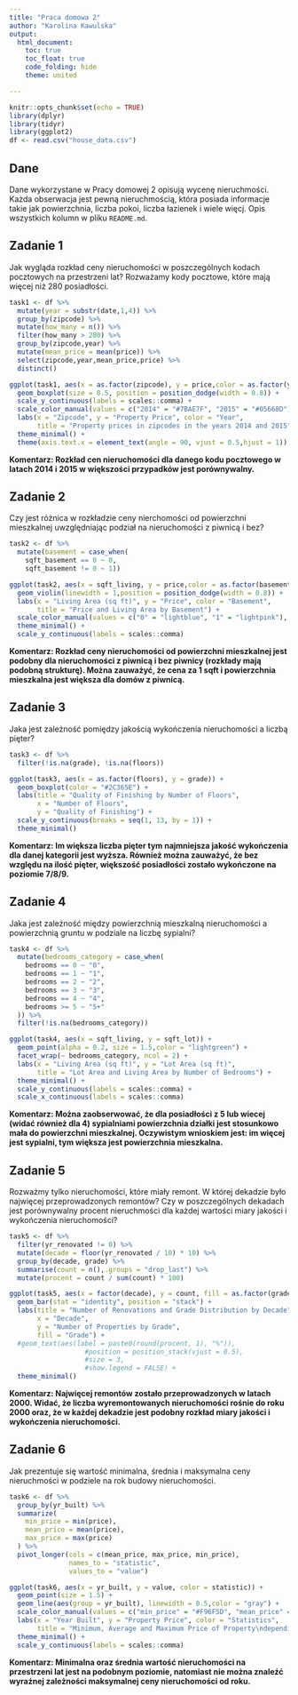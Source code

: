 ---
title: "Praca domowa 2"
author: "Karolina Kawulska"
output: 
  html_document:
    toc: true
    toc_float: true
    code_folding: hide
    theme: united

---

```{r setup, include=FALSE}
knitr::opts_chunk$set(echo = TRUE)
library(dplyr)
library(tidyr)
library(ggplot2)
df <- read.csv("house_data.csv")
```

## Dane 
Dane wykorzystane w Pracy domowej 2 opisują wycenę nieruchmości. Każda obserwacja jest pewną nieruchmością, która posiada informacje takie jak powierzchnia, liczba pokoi, liczba łazienek i wiele więcj. Opis wszystkich kolumn w pliku `README.md`.


## Zadanie 1

Jak wygląda rozkład ceny nieruchomości w poszczególnych kodach pocztowych na przestrzeni lat? Rozważamy kody pocztowe, które mają więcej niż 280 posiadłości.

```{r zadanie 1, message=FALSE}

task1 <- df %>%
  mutate(year = substr(date,1,4)) %>%
  group_by(zipcode) %>%
  mutate(how_many = n()) %>%
  filter(how_many > 280) %>%
  group_by(zipcode,year) %>%
  mutate(mean_price = mean(price)) %>%
  select(zipcode,year,mean_price,price) %>%
  distinct()

ggplot(task1, aes(x = as.factor(zipcode), y = price,color = as.factor(year))) +
  geom_boxplot(size = 0.5, position = position_dodge(width = 0.8)) +
  scale_y_continuous(labels = scales::comma) +  
  scale_color_manual(values = c("2014" = "#7BAE7F", "2015" = "#05668D"), labels = c("2014", "2015")) +
  labs(x = "Zipcode", y = "Property Price", color = "Year",
       title = "Property prices in zipcodes in the years 2014 and 2015") +
  theme_minimal() +
  theme(axis.text.x = element_text(angle = 90, vjust = 0.5,hjust = 1)) 

```

**Komentarz: Rozkład cen nieruchomości dla danego kodu pocztowego w latach 2014 i 2015 w większości przypadków jest porównywalny.**

## Zadanie 2

Czy jest różnica w rozkładzie ceny nierchomości od powierzchni mieszkalnej uwzględniając podział na nieruchomości z piwnicą i bez?

```{r zadanie 2, message=FALSE}

task2 <- df %>%
  mutate(basement = case_when(
    sqft_basement == 0 ~ 0,
    sqft_basement != 0 ~ 1))

ggplot(task2, aes(x = sqft_living, y = price,color = as.factor(basement))) +
  geom_violin(linewidth = 1,position = position_dodge(width = 0.8)) +
  labs(x = "Living Area (sq ft)", y = "Price", color = "Basement",
       title = "Price and Living Area by Basement") +
  scale_color_manual(values = c("0" = "lightblue", "1" = "lightpink"), labels = c("No Basement", "With Basement")) +
  theme_minimal() +
  scale_y_continuous(labels = scales::comma)

```

**Komentarz: Rozkład ceny nieruchomości od powierzchni mieszkalnej jest podobny dla nieruchomości z piwnicą i bez piwnicy (rozkłady mają podobną strukturę). Można zauważyć, że cena za 1 sqft i powierzchnia mieszkalna jest większa dla domów z piwnicą.**

## Zadanie 3

Jaka jest zależność pomiędzy jakością wykończenia nieruchomości a liczbą pięter? 

```{r zadanie 3, message=FALSE}

task3 <- df %>%
  filter(!is.na(grade), !is.na(floors))

ggplot(task3, aes(x = as.factor(floors), y = grade)) +
  geom_boxplot(color = "#2C365E") +
  labs(title = "Quality of Finishing by Number of Floors",
       x = "Number of Floors",
       y = "Quality of Finishing") +
  scale_y_continuous(breaks = seq(1, 13, by = 1)) + 
  theme_minimal()

```

**Komentarz: Im większa liczba pięter tym najmniejsza jakość wykończenia dla danej kategorii jest wyższa. Również można zauważyć, że bez względu na ilość pięter, większość posiadłości zostało wykończone na poziomie 7/8/9.**

## Zadanie 4
Jaka jest zależność między powierzchnią mieszkalną nieruchomości a powierzchnią gruntu w podziale na liczbę sypialni?

```{r zadanie 4, message=FALSE}

task4 <- df %>%
  mutate(bedrooms_category = case_when(
    bedrooms == 0 ~ "0",
    bedrooms == 1 ~ "1",
    bedrooms == 2 ~ "2",
    bedrooms == 3 ~ "3",
    bedrooms == 4 ~ "4",
    bedrooms >= 5 ~ "5+"
  )) %>%
  filter(!is.na(bedrooms_category))

ggplot(task4, aes(x = sqft_living, y = sqft_lot)) +
  geom_point(alpha = 0.2, size = 1.5,color = "lightgreen") +
  facet_wrap(~ bedrooms_category, ncol = 2) +
  labs(x = "Living Area (sq ft)", y = "Lot Area (sq ft)", 
       title = "Lot Area and Living Area by Number of Bedrooms") +
  theme_minimal() +
  scale_y_continuous(labels = scales::comma) +
  scale_x_continuous(labels = scales::comma)

```

**Komentarz: Można zaobserwować, że dla posiadłości z 5 lub wiecej (widać również dla 4) sypialniami powierzchnia działki jest stosunkowo mała do powierzchni mieszkalnej. Oczywistym wnioskiem jest: im więcej jest sypialni, tym większa jest powierzchnia mieszkalna. **

## Zadanie 5
Rozważmy tylko nieruchomości, które miały remont. W której dekadzie było najwięcej przeprowadzonych remontów? Czy w poszczególnych dekadach jest porównywalny procent nieruchmości dla każdej wartości miary jakości i wykończenia nieruchomości?

```{r zadanie 5, message=FALSE}

task5 <- df %>%
  filter(yr_renovated != 0) %>%
  mutate(decade = floor(yr_renovated / 10) * 10) %>%
  group_by(decade, grade) %>%
  summarise(count = n(),.groups = "drop_last") %>%
  mutate(procent = count / sum(count) * 100)

ggplot(task5, aes(x = factor(decade), y = count, fill = as.factor(grade))) +
  geom_bar(stat = "identity", position = "stack") +
  labs(title = "Number of Renovations and Grade Distribution by Decade",
       x = "Decade",
       y = "Number of Properties by Grade",
       fill = "Grade") +
  #geom_text(aes(label = paste0(round(procent, 1), "%")),
                   #position = position_stack(vjust = 0.5),
                   #size = 3,
                   #show.legend = FALSE) +
  theme_minimal()

```

**Komentarz: Najwięcej remontów zostało przeprowadzonych w latach 2000. Widać, że liczba wyremontowanych nieruchomości rośnie do roku 2000 oraz, że w każdej dekadzie jest podobny rozkład miary jakości i wykończenia nieruchomości.**

## Zadanie 6

Jak prezentuje się wartość minimalna, średnia i maksymalna ceny nieruchmości w podziele na rok budowy nieruchomości.

```{r zadanie 6, message=FALSE}

task6 <- df %>%
  group_by(yr_built) %>%
  summarize(
    min_price = min(price),
    mean_price = mean(price),
    max_price = max(price)
  ) %>%
  pivot_longer(cols = c(mean_price, max_price, min_price), 
               names_to = "statistic", 
               values_to = "value")

ggplot(task6, aes(x = yr_built, y = value, color = statistic)) +
  geom_point(size = 1.5) +
  geom_line(aes(group = yr_built), linewidth = 0.5,color = "gray") +
  scale_color_manual(values = c("min_price" = "#F96F5D", "mean_price" = "#51E5FF", "max_price" = "#FFBD00")) +
  labs(x = "Year Built", y = "Property Price", color = "Statistics",
       title = "Minimum, Average and Maximum Price of Property\ndepending on the Year Built") +
  theme_minimal() +
  scale_y_continuous(labels = scales::comma)

```

**Komentarz: Minimalna oraz średnia wartość nieruchomości na przestrzeni lat jest na podobnym poziomie, natomiast nie można znaleźć wyraźnej zależności maksymalnej ceny nieruchomości od roku.**